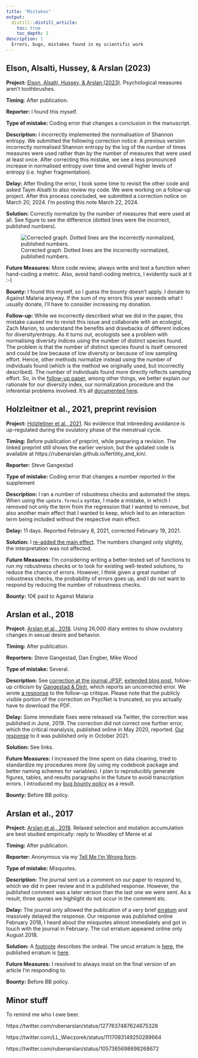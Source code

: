 ```yaml
---
title: "Mistakes"
output:
  distill::distill_article:
    toc: true
    toc_depth: 2
description: |
  Errors, bugs, mistakes found in my scientific work
---
```


## Elson, Alsalti, Hussey, & Arslan (2023)

__Project:__ [Elson, Alsalti, Hussey, & Arslan (2023)](https://www.nature.com/articles/s44271-023-00026-9). Psychological measures aren’t toothbrushes.

__Timing__: After publication.

__Reporter:__ I found this myself.

__Type of mistake:__ Coding error that changes a conclusion in the manuscript.

__Description:__ I incorrectly implemented the normalisation of Shannon entropy. We submitted the following correction notice: A previous version incorrectly normalised Shannon entropy by the log of the number of times measures were used rather than by the number of measures that were used at least once. After correcting this mistake, we see a less pronounced increase in normalised entropy over time and overall higher levels of entropy (i.e. higher fragmentation). 

__Delay:__ After finding the error, I took some time to revisit the other code and asked Taym Alsalti to also review my code. We were working on a follow-up project. After this process concluded, we submitted a correction notice on March 20, 2024. I'm posting this note March 22, 2024.

__Solution:__ Correctly normalize by the number of measures that were used at all. See figure to see the difference (dotted lines were the incorrect, published numbers).


![Corrected graph. Dotted lines are the incorrectly normalized, published numbers.](figures/fig_entropy_correction.png)

__Future Measures:__ More code review, always write and test a function when hand-coding a metric. Also, avoid hand-coding metrics, I evidently suck at it :-)

__Bounty:__ I found this myself, so I guess the bounty doesn't apply. I donate to Against Malaria anyway. If the sum of my errors this year exceeds what I usually donate, I'll have to consider increasing my donation.


__Follow-up:__ While we incorrectly described what we did in the paper, this mistake caused me to revisit this issue and collaborate with an ecologist, Zach Marion, to understand the benefits and drawbacks of different indices for diversity/entropy. As it turns out, ecologists see a problem with normalising diversity indices using the number of distinct species found. The problem is that the number of distinct species found is itself censored and could be low because of low diversity or because of low sampling effort. Hence, other methods normalize instead using the number of individuals found (which is the method we originally used, but incorrectly described). The number of individuals found more directly reflects sampling effort. So, in the [follow-up paper](https://osf.io/preprints/psyarxiv/b4muj_v2), among other things, we better explain our rationale for our diversity index, our normalization procedure and the inferential problems involved. It's all [documented here](https://rubenarslan.github.io/construct_proliferation/4_proliferation.html#revised-approach-using-hill-diversity-and-coverage).

## Holzleitner et al., 2021, preprint revision

__Project:__ [Holzleitner et al., 2021](https://www.biorxiv.org/content/10.1101/192054v4). No evidence that inbreeding avoidance is up-regulated during the ovulatory phase of the menstrual cycle.

__Timing:__ Before publication of preprint, while preparing a revision. The linked preprint still shows the earlier version, but the updated code is available at https://rubenarslan.github.io/fertility_and_kin/.

__Reporter:__ Steve Gangestad

__Type of mistake:__ Coding error that changes a number reported in the supplement

__Description:__ I ran a number of robustness checks and automated the steps. When using the `update.formula` syntax, I made a mistake, in which I removed not only the term from the regression that I wanted to remove, but also another main effect that I wanted to keep, which led to an interaction term being included without the respective main effect. 

__Delay:__ 11 days. Reported February 8, 2021, corrected February 19, 2021.

__Solution:__ I [re-added the main effect](https://github.com/rubenarslan/fertility_and_kin/commit/ecc59608cabb0f0496c00e971d392bc170080d78#diff-3a8cd097a6df9757a3139f07cce7b7fb2a937dc2650ba551f43cc05c891f17c1R206). The numbers changed only slightly, the interpretation was not affected. 

__Future Measures:__ I'm considering writing a better-tested set of functions to run my robustness checks or to look for existing well-tested solutions, to reduce the chance of errors. However, I think given a great number of robustness checks, the probability of errors goes up, and I do not want to respond by reducing the number of robustness checks. 

__Bounty:__ 10€ paid to Against Malaria 

## Arslan et al., 2018

__Project:__ [Arslan et al., 2018](https://psycnet.apa.org/record/2018-41799-001). Using 26,000 diary entries to show ovulatory changes in sexual desire and behavior.

__Timing:__ After publication.

__Reporters:__ Steve Gangestad, Dan Engber, Mike Wood

__Type of mistake:__ Several.

__Description:__ See [correction at the journal JPSP](https://psycnet.apa.org/record/2019-34417-001), [extended blog post](https://rubenarslan.github.io/posts/2019-06-20-correction-to-arslan-et-al-2019-using-26000-diary-entries-to-show-ovulatory-changes-in-sexual-desire-and-behavior/), follow-up criticism by [Gangestad & Dinh](https://www.researchgate.net/publication/341072189_Robust_Evidence_for_Moderation_of_Ovulatory_Shifts_by_Partner_Attractiveness_in_Arslan_et_al's_2020_Data), which reports an uncorrected error. We wrote [a response](https://psyarxiv.com/kjnvz/) to the follow-up critique. Please note that the publicly visible portion of the correction on PsycNet is truncated, so you actually have to download the PDF.

__Delay:__ Some immediate fixes were released via Twitter, the correction was published in June, 2019. The correction did not correct one further error, which the critical reanalysis, published online in May 2020, reported. [Our response](https://psyarxiv.com/kjnvz/) to it was published only in October 2021.

__Solution:__ See links.

__Future Measures:__ I increased the time spent on data cleaning, tried to standardize my procedures more (by using my codebook package and better naming schemes for variables). I plan to reproducibly generate figures, tables, and results paragraphs in the future to avoid transcription errors. I introduced my [bug bounty policy](bug_bounty.html) as a result.

__Bounty:__ Before BB policy.

## Arslan et al., 2017

__Project:__ [Arslan et al., 2018](http://rspb.royalsocietypublishing.org/content/285/1873/20180092.long). Relaxed selection and mutation accumulation are best studied empirically: reply to Woodley of Menie et al

__Timing:__ After publication.

__Reporter:__ Anonymous via my [Tell Me I'm Wrong form](https://tellmeimwrong.formr.org/).

__Type of mistake:__ Misquotes.

__Description:__ The journal sent us a comment on our paper to respond to, which we did in peer review and in a published response. However, the published comment was a later version than the last one we were sent. As a result, three quotes we highlight do not occur in the comment etc. 

__Delay:__ The journal only allowed the publication of a very brief [erratum](https://royalsocietypublishing.org/doi/full/10.1098/rspb.2018.1427) and massively delayed the response. Our response was published online February 2018, I heard about the misquotes almost immediately and got in touch with the journal in February. The cut erratum appeared online only August 2018.

__Solution:__ A [footnote](https://rubenarslan.github.io/posts/2018-10-26-on-making-mistakes-and-my-bug-bounty-program/#a-bad-error-culture-at-proceedings-of-the-royal-society-b) describes the ordeal. The uncut erratum is [here](https://docs.google.com/document/d/1Gka1cOd3WkLC2nu-_VeNM4jB-a2rgvW07b-Ctp7hXp4/edit?usp=sharing), the published erratum is [here](https://royalsocietypublishing.org/doi/full/10.1098/rspb.2018.1427).

__Future Measures:__ I resolved to always insist on the final version of an article I'm responding to.

__Bounty:__ Before BB policy.

## Minor stuff
To remind me who I owe beer.

https://twitter.com/rubenarslan/status/1277637487624675328

https://twitter.com/LL_Wieczorek/status/1117093149250289664

https://twitter.com/rubenarslan/status/1057365698698268672

